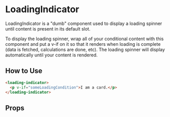 
# LoadingIndicator

LoadingIndicator is a "dumb" component used to display a loading spinner until content is present in its default slot.

To display the loading spinner, wrap all of your conditional content with this component and put a v-if on it so that it renders when loading is complete (data is fetched, calculations are done, etc). The loading spinner will display automatically until your content is rendered.

<Preview>
  <Story id="components-loading-indicator--primary" />
</Preview>

## How to Use

```html
<loading-indicator>
  <p v-if="someLoadingCondition">I am a card.</p>
</loading-indicator>
```

## Props

<ArgsTable story={PRIMARY_STORY} />
